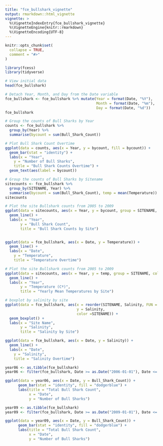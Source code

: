 ```yaml
---
title: "fce_bullshark_vignette"
output: rmarkdown::html_vignette
vignette: >
  %\VignetteIndexEntry{fce_bullshark_vignette}
  %\VignetteEngine{knitr::rmarkdown}
  %\VignetteEncoding{UTF-8}
---
```


```r
knitr::opts_chunk$set(
  collapse = TRUE,
  comment = "#>"
)
```

```r
library(fcess)
library(tidyverse)
```

```r
# View initial data
head(fce_bullshark)
```
```r
# Detach Year, Month, and Day from the Date variable
fce_bullshark <- fce_bullshark %>% mutate(Year = format(Date, "%Y"),
                                          Month = format(Date, "%m"),
                                          Day = format(Date, "%d"))
fce_bullshark
```

```r
# Group the counts of Bull Sharks by Year
counts <- fce_bullshark %>% 
  group_by(Year) %>% 
  summarise(bycount = sum(Bull_Shark_Count))
```

```r
# Plot Bull Shark Count Overtime
ggplot(data = counts, aes(x = Year, y = bycount, fill = bycount)) +
  geom_bar(stat = "identity") +
  labs(x = "Year",
    y = "Number of Bull Sharks",
    title = "Bull Shark Counts Overtime") +
  geom_text(aes(label = bycount))
```

```r
# Group the counts of Bull Sharks by Sitename
sitecounts <- fce_bullshark %>% 
  group_by(SITENAME, Year) %>% 
  summarise(bycount = sum(Bull_Shark_Count), temp = mean(Temperature))
sitecounts
```
```r
# Plot the site Bullshark counts from 2005 to 2009
ggplot(data = sitecounts, aes(x = Year, y = bycount, group = SITENAME, color = SITENAME)) +
  geom_line() +
  labs(x = "Year",
       y = "Bull Shark Count",
       title = "Bull Shark Counts by Site")
  
```

```r
ggplot(data = fce_bullshark, aes(x = Date, y = Temperature)) +
  geom_line() +
  labs(x = "Date",
    y = "Temperature",
    title = "Temperature Overtime")
```

```r
# Plot the site Bullshark counts from 2005 to 2009
ggplot(data = sitecounts, aes(x = Year, y = temp, group = SITENAME, color = SITENAME)) +
  geom_line() +
  labs(x = "Year",
       y = "Temperature (Cº)",
       title = "Yearly Mean Temperatures by Site")
```
```r
# boxplot by salinity by site
ggplot(data = fce_bullshark, aes(x = reorder(SITENAME, Salinity, FUN = median), 
                                 y = Salinity, 
                                 color =SITENAME)) +
  geom_boxplot() +
  labs(x = "Site Name",
       y = "Salinity", 
       title = "Salinity by Site")
```

```r
ggplot(data = fce_bullshark, aes(x = Date, y = Salinity)) +
  geom_line() +
  labs(x = "Date",
    y = "Salinity",
    title = "Salinity Overtime")
```
```r
year06 <- as.tibble(fce_bullshark)
year06 <- filter(fce_bullshark, Date >= as.Date("2006-01-01"), Date <= as.Date("2006-12-31"))
```

```r
ggplot(data = year06, aes(x = Date, y = Bull_Shark_Count)) +
      geom_bar(stat = "identity", fill = "dodgerblue") +
      labs(title = "Total Bull Shark Count",
           x = "Date", 
           y = "Number of Bull Sharks")
```
```r
year09 <- as.tibble(fce_bullshark)
year09 <- filter(fce_bullshark, Date >= as.Date("2009-01-01"), Date <= as.Date("2009-12-31"))
```

```r
ggplot(data = year09, aes(x = Date, y = Bull_Shark_Count)) +
      geom_bar(stat = "identity", fill = "dodgerblue") +
      labs(title = "Total Bull Shark Count",
           x = "Date", 
           y = "Number of Bull Sharks")
```


